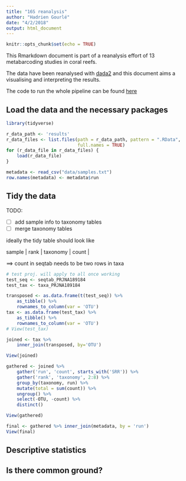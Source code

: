 ```yaml
---
title: "16S reanalysis"
author: "Hadrien Gourlé"
date: "4/2/2018"
output: html_document
---
```


```r
knitr::opts_chunk$set(echo = TRUE)
```

This Rmarkdown document is part of a reanalysis effort of 13 metabarcoding studies in coral reefs.

The data have been reanalysed with [dada2](https://benjjneb.github.io/dada2/index.html) and this document aims a visualising and interpreting the results.

The code to run the whole pipeline can be found [here](https://github.com/HadrienG/2018_coral_16S)

## Load the data and the necessary packages

```r
library(tidyverse)
```

```r
r_data_path <- 'results'
r_data_files <- list.files(path = r_data_path, pattern = ".RData",
                           full.names = TRUE)
for (r_data_file in r_data_files) {
    load(r_data_file)
}

metadata <- read_csv("data/samples.txt")
row.names(metadata) <- metadata$run
```

## Tidy the data

TODO:

- [ ] add sample info to taxonomy tables
- [ ] merge taxonomy tables

ideally the tidy table should look like

| sample | rank | taxonomy | count |

==> count in seqtab needs to be two rows in taxa

```r
# test proj. will apply to all once working
test_seq <- seqtab_PRJNA189184
test_tax <- taxa_PRJNA189184

transposed <- as.data.frame(t(test_seq)) %>%
    as_tibble() %>%
    rownames_to_column(var = 'OTU')
tax <- as.data.frame(test_tax) %>%
    as_tibble() %>%
    rownames_to_column(var = 'OTU')
# View(test_tax)

joined <- tax %>% 
    inner_join(transposed, by='OTU')

View(joined)
```

```r
gathered <- joined %>%
    gather('run', 'count', starts_with('SRR')) %>%
    gather('rank', 'taxonomy', 2:8) %>%
    group_by(taxonomy, run) %>%
    mutate(total = sum(count)) %>%
    ungroup() %>%
    select(-OTU, -count) %>%
    distinct()

View(gathered)
```

```r
final <- gathered %>% inner_join(metadata, by = 'run') 
View(final)
```


## Descriptive statistics

## Is there common ground?
